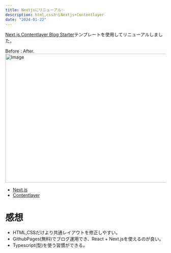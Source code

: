 ```yaml
---
title: Nextjsにリニューアル✨
description: html,cssからNextjs+Contentlayer 
date: "2024-01-22"
---
```

[Next.js Contentlayer Blog Starter](https://vercel.com/templates/next.js/nextjs-contentlayer)テンプレートを使用してリニューアルしました。

Before : After.
<Image src="/beforeafter-htmltonextjs.png" width="718" height="404" alt="Image" />

- [Next.js](https://nextjs.org/)
- [Contentlayer](https://contentlayer.dev/)

# 感想
- HTML,CSSだけより共通レイアウトを修正しやすい。
- GithubPages(無料)でブログ運用でき、React + Next.jsを使えるのが良い。
- Typescript(型)を使う習慣ができる。

